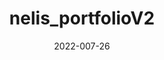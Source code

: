 ---
title: 'nelis_portfolioV2'
date: '2022-007-26'
tags: ['port_nelis', 'versao2', SCSS']
Released: 'Publico'
type: 'SCSS'
draft: false
link: 'https://github.com/slaidezera/nelis'
summary: 'Lorem Ipsum é simplesmente uma simulação de texto da indústria tipográfica.'
authors: ['default']
---